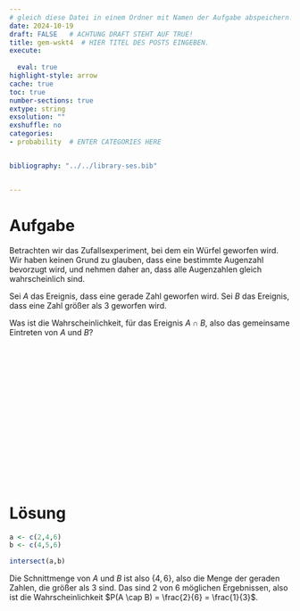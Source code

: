 ```yaml
---
# gleich diese Datei in einem Ordner mit Namen der Aufgabe abspeichern!
date: 2024-10-19
draft: FALSE   # ACHTUNG DRAFT STEHT AUF TRUE!
title: gem-wskt4  # HIER TITEL DES POSTS EINGEBEN.
execute: 
  
  eval: true 
highlight-style: arrow 
cache: true
toc: true
number-sections: true
extype: string
exsolution: ""
exshuffle: no
categories:
- probability  # ENTER CATEGORIES HERE


bibliography: "../../library-ses.bib"


---
```






# Aufgabe 

Betrachten wir das Zufallsexperiment, bei dem ein Würfel geworfen wird.
Wir haben keinen Grund zu glauben, dass eine bestimmte Augenzahl bevorzugt wird, und nehmen daher an, dass alle Augenzahlen gleich wahrscheinlich sind.

Sei $A$ das Ereignis, dass eine gerade Zahl geworfen wird.
Sei $B$ das Ereignis, dass eine Zahl größer als 3 geworfen wird.

Was ist die Wahrscheinlichkeit, für das Ereignis $A \cap B$, 
also das gemeinsame Eintreten von $A$ und $B$?



</br>
</br>
</br>

</br>
</br>
</br>

</br>
</br>
</br>

</br>
</br>
</br>











# Lösung 


```r
a <- c(2,4,6)
b <- c(4,5,6)

intersect(a,b)
```

Die Schnittmenge von $A$ und $B$ ist also $\{4,6\}$, also die Menge der geraden Zahlen, die größer als 3 sind.
Das sind 2 von 6 möglichen Ergebnissen, also ist die Wahrscheinlichkeit $P(A \cap B) = \frac{2}{6} = \frac{1}{3}$.



